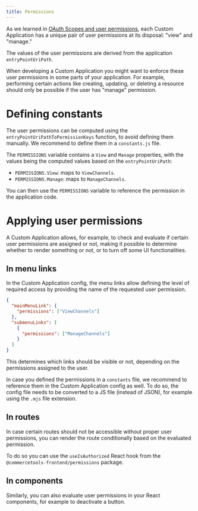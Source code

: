 ```yaml
---
title: Permissions
---
```


As we learned in [OAuth Scopes and user permissions](/concepts/oauth-scopes-and-user-permissions), each Custom Application has a unique pair of user permissions at its disposal: "view" and "manage."

The values of the user permissions are derived from the application `entryPointUriPath`.

When developing a Custom Application you might want to enforce these user permissions in some parts of your application. For example, performing certain actions like creating, updating, or deleting a resource should only be possible if the user has "manage" permission.

# Defining constants

The user permissions can be computed using the `entryPointUriPathToPermissionKeys` function, to avoid defining them manually. We recommend to define them in a `constants.js` file.

<MultiCodeExample title="constants">
  <CodeExample language="js" path="permissions/defining-constants.js" />
  <CodeExample language="ts" path="permissions/defining-constants.ts" />
</MultiCodeExample>

The `PERMISSIONS` variable contains a `View` and `Manage` properties, with the values being the computed values based on the `entryPointUriPath`:

* `PERMISSIONS.View`: maps to `ViewChannels`.
* `PERMISSIONS.Manage`: maps to `ManageChannels`.

You can then use the `PERMISSIONS` variable to reference the permission in the application code.

# Applying user permissions

A Custom Application allows, for example, to check and evaluate if certain user permissions are assigned or not, making it possible to determine whether to render something or not, or to turn off some UI functionalities.

## In menu links

In the Custom Application config, the menu links allow defining the level of required access by providing the name of the requested user permission.

```json
{
  "mainMenuLink": {
    "permissions": ["ViewChannels"]
  },
  "submenuLinks": [
    {
      "permissions": ["ManageChannels"]
    }
  ]
}
```

This determines which links should be visible or not, depending on the permissions assigned to the user.

In case you defined the permissions in a `constants` file, we recommend to reference them in the Custom Application config as well. To do so, the config file needs to be converted to a JS file (instead of JSON), for example using the `.mjs` file extension.

<MultiCodeExample title="custom-application-config">
  <CodeExample language="js" path="permissions/menu-links-permissions.js" />
  <CodeExample language="ts" path="permissions/menu-links-permissions.ts" />
</MultiCodeExample>

## In routes

In case certain routes should not be accessible without proper user permissions, you can render the route conditionally based on the evaluated permission.

To do so you can use the `useIsAuthorized` React hook from the `@commercetools-frontend/permissions` package.

<MultiCodeExample title="routes">
  <CodeExample language="js" path="permissions/routes-permissions.js" highlightLines={[10,11,12]} />
  <CodeExample language="ts" path="permissions/routes-permissions.ts" highlightLines={[10,11,12]} />
</MultiCodeExample>


## In components

Similarly, you can also evaluate user permissions in your React components, for example to deactivate a button.

<MultiCodeExample title="component">
  <CodeExample language="js" path="permissions/components-permissions.js" />
  <CodeExample language="ts" path="permissions/components-permissions.ts" />
</MultiCodeExample>
